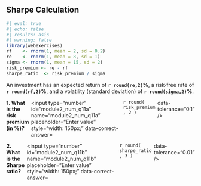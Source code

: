 ## Sharpe Calculation

```r
#| eval: true
#| echo: false
#| results: asis
#| warning: false
library(webexercises)
rf    <- rnorm(1, mean = 2, sd = 0.2)
re    <- rnorm(1, mean = 8, sd = 1)
sigma <- rnorm(1, mean = 15, sd = 2)
risk_premium <- re - rf
sharpe_ratio  <- risk_premium / sigma
```

An investment has an expected return of **`r round(re,2)`%**, a risk‑free rate of **`r round(rf,2)`%**, and a volatility (standard deviation) of **`r round(sigma,2)`%**.

::: {.question-block}

<form onsubmit="event.preventDefault();" style="display: flex; flex-direction: row; gap: 6px;">
  <label for="module2_num_q11a"><strong>1. What is the risk premium (in %)?</strong></label>
  <input type="number" id="module2_num_q11a" name="module2_num_q11a" placeholder="Enter value" style="width: 150px;"
         data-correct-answer=`r round( risk_premium , 2 )` data-tolerance="0.1" />
</form>

<div id="feedback-module2_num_q11a" class="feedback" data-status="" style="display:none;">
✅ Risk premium = expected return − risk‑free rate = **`r round(risk_premium, 2)`**%.
</div>

:::

::: {.question-block}

<form onsubmit="event.preventDefault();" style="display: flex; flex-direction: row; gap: 6px;">
  <label for="module2_num_q11b"><strong>2. What is the Sharpe ratio?</strong></label>
  <input type="number" id="module2_num_q11b" name="module2_num_q11b" placeholder="Enter value" style="width: 150px;"
         data-correct-answer=`r round( sharpe_ratio , 3 )` data-tolerance="0.01" />
</form>

<div id="feedback-module2_num_q11b" class="feedback" data-status="" style="display:none;">
✅ Sharpe ratio = risk premium / volatility = **`r round(sharpe_ratio, 3)`**.
</div>

:::
